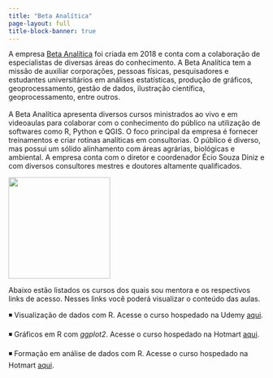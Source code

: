 ---
title: "Beta Analítica"
page-layout: full
title-block-banner: true
---

A empresa [Beta Analítica](https://betaanalitica.com.br/) foi criada em 2018 e conta com a colaboração de especialistas de diversas áreas do conhecimento. A Beta Analítica tem a missão de auxiliar corporações, pessoas físicas, pesquisadores e estudantes universitários em análises estatísticas, produção de gráficos, geoprocessamento, gestão de dados, ilustração científica, geoprocessamento, entre outros. \
\
A Beta Analítica apresenta diversos cursos ministrados ao vivo e em videoaulas para colaborar com o conhecimento do público na utilização de softwares como R, Python e QGIS. O foco principal da empresa é fornecer treinamentos e criar rotinas analíticas em consultorias. O público é diverso, mas possui um sólido alinhamento com áreas agrárias, biológicas e ambiental. A empresa conta com o diretor e coordenador Écio Souza Diniz e com diversos consultores mestres e doutores altamente qualificados.

![](images/beta-01.png){fig-align="center" width="200"}

Abaixo estão listados os cursos dos quais sou mentora e os respectivos links de acesso. Nesses links você poderá visualizar o conteúdo das aulas.

◾ Visualização de dados com R. Acesse o curso hospedado na Udemy [aqui](https://www.udemy.com/course/visualizacao-dados-r/).

◾ Gráficos em R com *ggplot2*. Acesse o curso hospedado na Hotmart [aqui](https://hotmart.com/pt-br/marketplace/produtos/graficos-em-r-com-ggplot2/H55031467J).

◾ Formação em análise de dados com R. Acesse o curso hospedado na Hotmart [aqui](https://pay.hotmart.com/F76952913J?checkoutMode=10&bid=1699841041995).
